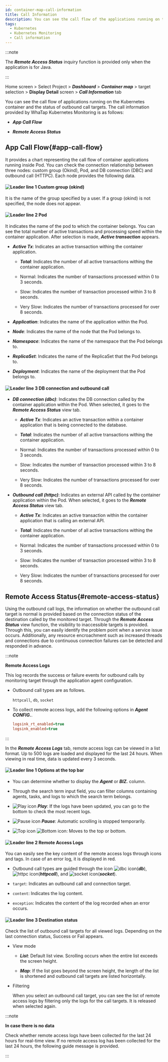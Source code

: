 ```yaml
---
id: container-map-call-information
title: Call Information
description: You can see the call flow of the applications running on the container and the status of the outbound call targets.
tags:
  - Kubernetes
  - Kubernetes Monitoring
  - Call information
---
```


:::note 

The **_Remote Access Status_** inquiry function is provided only when the application is for Java.

:::

Home screen > Select Project > **_Dashboard_** > **_Container map_** > target selection > **Display Detail** screen > **_Call Information_** tab

You can see the call flow of applications running on the Kubernetes container and the status of outbound call targets. The call information provided by WhaTap Kubernetes Monitoring is as follows: 

- **_App Call Flow_**

- **_Remote Access Status_**

## App Call Flow{#app-call-flow}

<ImgLang img='k8s-container-map-call-info-app.png' desc='App Call Flow' />

It provides a chart representing the call flow of container applications running inside Pod. You can check the connection relationship between three nodes: custom group (Okind), Pod, and DB connection (DBC) and outbound call (HTTPC). Each node provides the following data. 

#### ![Leader line 1](/img/number-01.png) Custom group (okind)

It is the name of the group specified by a user. If a group (okind) is not specified, the node does not appear.

#### ![Leader line 2](/img/number-02.png) Pod

It indicates the name of the pod to which the container belongs. You can see the total number of active transactions and processing speed within the container application. After selection is made, **_Active transaction_** appears.

- **_Active Tx_**: Indicates an active transaction withing the container application. 

  - **_Total_**: Indicates the number of all active transactions withing the container application.

  - <span class='normal'>Normal</span>: Indicates the number of transactions processed within 0 to 3 seconds.

  - <span class='slow'>Slow</span>: Indicates the number of transaction processed within 3 to 8 seconds.

  - <span class='vslow'>Very Slow</span>: Indicates the number of transactions processed for over 8 seconds.

- **_Application_**: Indicates the name of the application within the Pod. 

- **_Node_**: Indicates the name of the node that the Pod belongs to. 

- **_Namespace_**: Indicates the name of the namespace that the Pod belongs to. 

- **_ReplicaSet_**: Indicates the name of the ReplicaSet that the Pod belongs to. 

- **_Deployment_**: Indicates the name of the deployment that the Pod belongs to.  

#### ![Leader line 3](/img/number-03.png) DB connection and outbound call

- **_DB connection (dbc)_**: Indicates the DB connection called by the container application within the Pod. When selected, it goes to the **_Remote Access Status_** view tab.

  - **_Active Tx_**: Indicates an active transaction within a container application that is being connected to the database. 

  - **_Total_**: Indicates the number of all active transactions withing the container application.

  - <span class='normal'>Normal</span>: Indicates the number of transactions processed within 0 to 3 seconds.

  - <span class='slow'>Slow</span>: Indicates the number of transaction processed within 3 to 8 seconds.

  - <span class='vslow'>Very Slow</span>: Indicates the number of transactions processed for over 8 seconds.

- **_Outbound call (httpc)_**: Indicates an external API called by the container application within the Pod. When selected, it goes to the **_Remote Access Status_** view tab. 

  - **_Active Tx_**: Indicates an active transaction within the container application that is calling an external API. 

  - **_Total_**: Indicates the number of all active transactions withing the container application.

  - <span class='normal'>Normal</span>: Indicates the number of transactions processed within 0 to 3 seconds.

  - <span class='slow'>Slow</span>: Indicates the number of transaction processed within 3 to 8 seconds.

  - <span class='vslow'>Very Slow</span>: Indicates the number of transactions processed for over 8 seconds.

## Remote Access Status{#remote-access-status}

Using the outbound call logs, the information on whether the outbound call target is normal is provided based on the connection status of the destination called by the monitored target. Through the **_Remote Access Status_** view function, the visibility to inaccessible targets is provided. Through this, you can easily identify the problem point when a service issue occurs. Additionally, any resource encroachment such as increased threads and connections due to continuous connection failures can be detected and responded in advance.

:::note

**Remote Access Logs**

This log records the success or failure events for outbound calls by monitoring target through the application agent configuration. 

- Outbound call types are as follows.

  `httpcall`, `db`, `socket` 

- To collect remote access logs, add the following options in **_Agent CONFIG._**.

  ```ini
  logsink_rt_enabled=true
  logsink_enabled=true
  ```

::: 

<ImgLang img='k8s-container-map-call-info-remote.png' desc='Remote Access Logs' />

In the **_Remote Access Logs_** tab, remote access logs can be viewed in a list format. Up to 500 logs are loaded and displayed for the last 24 hours. When viewing in real time, data is updated every 3 seconds. 

#### ![Leader line 1](/img/number-01.png) Options at the top bar

- You can determine whether to display the **_Agent_** or **_BIZ._** column.

- Through the search term input field, you can filter columns containing agents, tasks, and logs to which the search term belongs.

- ![Play icon](/img/ic-caret-right.svg) **_Play_**: If the logs have been updated, you can go to the bottom to check the most recent logs.

- ![Pause icon](/img/ico-pause.svg) **_Pause_**: Automatic scrolling is stopped temporarily.

- ![Top icon](/img/ic-caret-up.svg) ![Bottom icon](/img/ic-caret-down.svg): Moves to the top or bottom.

#### ![Leader line 2](/img/number-02.png) Remote Access Logs

You can easily see the key content of the remote access logs through icons and tags. In case of an error log, it is displayed in <span class='vslow'>red</span>.

- Outbound call types are guided through the icon ![dbc icon](/img/ic-db.svg)(**_db_**), ![httpc icon](/img/ic-network-filled.svg)(**_httpcall_**), and ![socket icon](/img/ic-branches.svg)(**_socket_**).

- `target`: Indicates an outbound call and connection target. 

- `content`: Indicates the log content. 

- `exception`: Indicates the content of the log recorded when an error occurs.

#### ![Leader line 3](/img/number-03.png) Destination status

Check the list of outbound call targets for all viewed logs. Depending on the last connection status, <span class='vslow'>Success</span> or <span class='mstop'>Fail</span> appears. 

- View mode

  - **_List_**: Default list view. Scrolling occurs when the entire list exceeds the screen height.

  - **_Map_**: If the list goes beyond the screen height, the length of the list is shortened and outbound call targets are listed horizontally.

- Filtering

  When you select an outbound call target, you can see the list of remote access logs by filtering only the logs for the call targets. It is released when selected again.

:::note

**In case there is no data**

Check whether remote access logs have been collected for the last 24 hours for real-time view. If no remote access log has been collected for the last 24 hours, the following guide message is provided.

<ImgLang img='k8s-container-map-call-info-remote-none.png' desc='no monitoring data collection' />

:::

<!-- 

* ![일시 정지 아이콘](/img/ic-s-pause.svg) 일시 정지

-->
